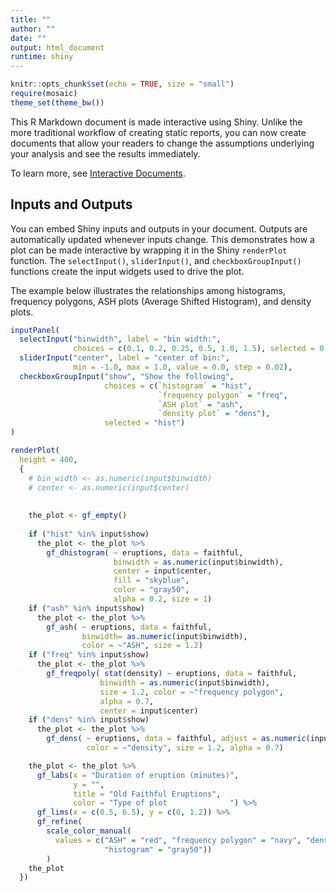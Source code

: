 ```yaml
---
title: ""
author: ""
date: ""
output: html_document
runtime: shiny
---
```


```r
knitr::opts_chunk$set(echo = TRUE, size = "small")
require(mosaic)
theme_set(theme_bw())
```

This R Markdown document is made interactive using Shiny. Unlike the more traditional workflow of creating static reports, you can now create documents that allow your readers to change the assumptions underlying your analysis and see the results immediately. 

To learn more, see [Interactive Documents](https://rmarkdown.rstudio.com/authoring_shiny.html).

## Inputs and Outputs

You can embed Shiny inputs and outputs in your document. Outputs are 
automatically updated whenever inputs change.  This demonstrates how a 
plot can be made interactive by wrapping it in the Shiny `renderPlot` 
function. The `selectInput()`, `sliderInput()`, and `checkboxGroupInput()`
functions create the input widgets used to drive the plot. 

The example below illustrates the relationships among histograms, frequency
polygons, ASH plots (Average Shifted Histogram), and density plots.

```r
inputPanel(
  selectInput("binwidth", label = "bin width:",
              choices = c(0.1, 0.2, 0.25, 0.5, 1.0, 1.5), selected = 0.5),
  sliderInput("center", label = "center of bin:",
              min = -1.0, max = 1.0, value = 0.0, step = 0.02),
  checkboxGroupInput("show", "Show the following",
                     choices = c(`histogram` = "hist",
                                 `frequency polygon` = "freq",
                                 `ASH plot` = "ash",
                                 `density plot` = "dens"),
                     selected = "hist")
)

renderPlot(
  height = 400,
  {
    # bin_width <- as.numeric(input$binwidth)
    # center <- as.numeric(input$center)
    
    
    the_plot <- gf_empty()
    
    if ("hist" %in% input$show)
      the_plot <- the_plot %>% 
        gf_dhistogram( ~ eruptions, data = faithful, 
                       binwidth = as.numeric(input$binwidth), 
                       center = input$center,
                       fill = "skyblue",
                       color = "gray50",
                       alpha = 0.2, size = 1)
    if ("ash" %in% input$show)
      the_plot <- the_plot %>%
        gf_ash( ~ eruptions, data = faithful,
                binwidth= as.numeric(input$binwidth),
                color = ~"ASH", size = 1.2)
    if ("freq" %in% input$show)
      the_plot <- the_plot %>%
        gf_freqpoly( stat(density) ~ eruptions, data = faithful, 
                    binwidth = as.numeric(input$binwidth), 
                    size = 1.2, color = ~"frequency polygon",
                    alpha = 0.7,
                    center = input$center)
    if ("dens" %in% input$show)
      the_plot <- the_plot %>%
        gf_dens( ~ eruptions, data = faithful, adjust = as.numeric(input$binwidth), 
                 color = ~"density", size = 1.2, alpha = 0.7)

    the_plot <- the_plot %>%
      gf_labs(x = "Duration of eruption (minutes)",
              y = "",
              title = "Old Faithful Eruptions",
              color = "Type of plot              ") %>%
      gf_lims(x = c(0.5, 6.5), y = c(0, 1.2)) %>%
      gf_refine(
        scale_color_manual(
          values = c("ASH" = "red", "frequency polygon" = "navy", "density" = "forestgreen",
                     "histogram" = "gray50"))
        )
    the_plot
  })
```



